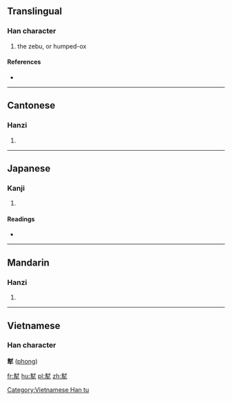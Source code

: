 ==Translingual==

===Han character===
{{Han char|rn=93|rad=牛|as=09|sn=13|four=44500|canj=GIHQ}}

# the zebu, or humped-ox

====References====
* {{Han ref|kx=0702.270|dkj=20086|dj=1115.300|hdz=31815.050|uh=728E|ud=29326|bh=DEA9|bd=57001}}

----

==Cantonese==

===Hanzi===
{{yue-hanzi|jyut=|y=fung1}}

# {{defn|lang=yue|sort=牛09}}

----

==Japanese==

===Kanji===
{{ja-kanji|grade=|rs=牛09}}

# {{defn|lang=ja|sort=牛09}}

====Readings====
* {{ja-readings|on=[[ほう]] (hō), [[ふ]] (fu)|kun=}}

----

==Mandarin==

===Hanzi===
{{cmn-hanzi|pin=[[fēng]] ([[feng1]]), [[máo]] ([[mao2]])|wg=feng<sup>1</sup>, mao<sup>2</sup>}}
# {{defn|lang=cmn|sort=牛09}}

----

==Vietnamese==

===Han character===
'''犎''' ([[phong]])

[[Category:Vietnamese Han tu]]

[[fr:犎]]
[[hu:犎]]
[[pl:犎]]
[[zh:犎]]